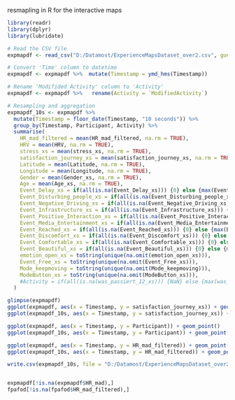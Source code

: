 resmapling in R for the interactive maps
```{r}
library(readr)
library(dplyr)
library(lubridate)

# Read the CSV file
expmapdf <- read_csv("D:/Datamost/ExperienceMapsDataset_over2.csv", guess_max = 100000)

# Convert 'Time' column to datetime
expmapdf <- expmapdf %>%  mutate(Timestamp = ymd_hms(Timestamp))

# Rename 'Modifided Activity' column to 'Activity'
expmapdf <- expmapdf %>%   rename(Activity = `ModifiedActivity`)

# Resampling and aggregation
expmapdf_10s <- expmapdf %>%
  mutate(Timestamp = floor_date(Timestamp, "10 seconds")) %>%
  group_by(Timestamp, Participant, Activity) %>%
  summarise(
    HR_mad_filtered = mean(HR_mad_filtered, na.rm = TRUE),
    HRV = mean(HRV, na.rm = TRUE),
    stress_xs = mean(stress_xs, na.rm = TRUE),
    satisfaction_journey_xs = mean(satisfaction_journey_xs, na.rm = TRUE),
    Latitude = mean(Latitude, na.rm = TRUE),
    Longitude = mean(Longitude, na.rm = TRUE),
    Gender = mean(Gender_xs, na.rm = TRUE),
    Age = mean(Age_xs, na.rm = TRUE),
    Event_Delay_xs = if(all(is.na(Event_Delay_xs))) {0} else {max(Event_Delay_xs, na.rm = TRUE)},#I can take the max of was_passiert because it's a logical
    Event_Disturbing_people_xs = if(all(is.na(Event_Disturbing_people_xs))) {0} else {max(Event_Disturbing_people_xs, na.rm = TRUE)},
    Event_Negative_Driving_xs = if(all(is.na(Event_Negative_Driving_xs))) {0} else {max(Event_Negative_Driving_xs, na.rm = TRUE)},
    Event_Infrastructure_xs = if(all(is.na(Event_Infrastructure_xs))) {0} else {max(Event_Infrastructure_xs, na.rm = TRUE)},
    Event_Positive_Interaction_xs = if(all(is.na(Event_Positive_Interaction_xs))) {0} else {max(Event_Positive_Interaction_xs, na.rm = TRUE)},
    Event_Media_Entertainment_xs = if(all(is.na(Event_Media_Entertainment_xs))) {0} else {max(Event_Media_Entertainment_xs, na.rm = TRUE)},
    Event_Reached_xs = if(all(is.na(Event_Reached_xs))) {0} else {max(Event_Reached_xs, na.rm = TRUE)},
    Event_Discomfort_xs = if(all(is.na(Event_Discomfort_xs))) {0} else {max(Event_Discomfort_xs, na.rm = TRUE)},
    Event_Comfortable_xs = if(all(is.na(Event_Comfortable_xs))) {0} else {max(Event_Comfortable_xs, na.rm = TRUE)},
    Event_Beautiful_xs = if(all(is.na(Event_Beautiful_xs))) {0} else {max(Event_Beautiful_xs, na.rm = TRUE)},
    emotion_open_xs = toString(unique(na.omit(emotion_open_xs))),
    Event_Free_xs = toString(unique(na.omit(Event_Free_xs))),
    Mode_keepmoving = toString(unique(na.omit(Mode_keepmoving))),
    ModeButton_xs = toString(unique(na.omit(ModeButton_xs))),
    #Activity = if(all(is.na(was_passiert_12_xs))) {NaN} else {max(was_passiert_12_xs, na.rm = TRUE)} # This might need adjustment based on actual data structure
  ) 

glimpse(expmapdf)
ggplot(expmapdf, aes(x = Timestamp, y = satisfaction_journey_xs)) + geom_point()
ggplot(expmapdf_10s, aes(x = Timestamp, y = satisfaction_journey_xs)) + geom_point()

ggplot(expmapdf, aes(x = Timestamp, y = Participant)) + geom_point()
ggplot(expmapdf_10s, aes(x = Timestamp, y = Participant)) + geom_point()

ggplot(expmapdf, aes(x = Timestamp, y = HR_mad_filtered)) + geom_point()
ggplot(expmapdf_10s, aes(x = Timestamp, y = HR_mad_filtered)) + geom_point()

write.csv(expmapdf_10s, file = "D:/Datamost/ExperienceMapsDataset_over2_10sec.csv", row.names = FALSE)


expmapdf[!is.na(expmapdf$HR_mad),]
fpafod[!is.na(fpafod$HR_mad_filtered),]

```




